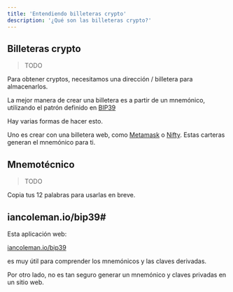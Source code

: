 ---
title: 'Entendiendo billeteras crypto'
description: '¿Qué son las billeteras crypto?'
---

## Billeteras crypto

> TODO

Para obtener cryptos, necesitamos una dirección / billetera para almacenarlos.

La mejor manera de crear una billetera es a partir de un mnemónico, utilizando el patrón definido en
[BIP39](https://github.com/bitcoin/bips/blob/master/bip-0039.mediawiki)

Hay varias formas de hacer esto.

Uno es crear con una billetera web, como [Metamask](https://metamask.io/) o [Nifty](https://www.poa.network/for-users/nifty-wallet).
Estas carteras generan el mnemónico para ti.

## Mnemotécnico

> TODO

Copia tus 12 palabras para usarlas en breve.

## iancoleman.io/bip39#

Esta aplicación web:

[iancoleman.io/bip39](https://iancoleman.io/bip39/)

es muy útil para comprender los mnemónicos y las claves derivadas.

Por otro lado, no es tan seguro generar un mnemónico y claves privadas en un sitio web.
